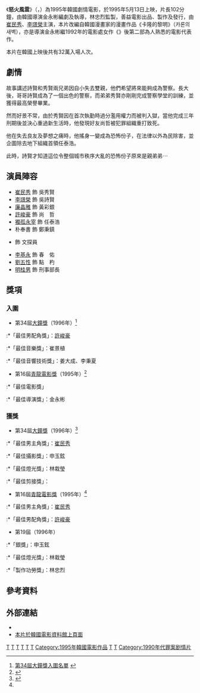{{Infobox Film
| name           = 怒火風雲
| original_name  = {{lang|ko|테러리스트}}
| image          = 
| image_size     = 
| caption        = 
| director       = 金永彬
| producer       = 林忠烈
| writer         = 金永彬
| narrator       = 
| starring       = [[崔民秀|崔民秀]]<br>[[李璟榮|李璟榮]]
| music          = 崔景植
| cinematography = 申玉鉉
| editing        = {{Link-ko|朴順德|박순덕}}
| production_company = 善益電影
| distributor    = 善益電影
| released       = {{KOR}} 1995年5月13日
| runtime        = 102分鐘
| country        = {{KOR}}
| language       = [[韓語|韓語]]
| budget         = 
|  gross         = 
| followed_by    = 
| preceded_by    = 
| website        = 
| amg_id         = 
| imdb_id        = tt0307554
| cn_name  = 
| hk_name  = 怒火風雲<ref>{{Cite web |url=https://www.yesasia.com/global/%E6%80%92%E7%81%AB%E9%A2%A8%E9%9B%B2-dvd-%E9%A6%99%E6%B8%AF%E7%89%88/1004191632-0-0-0-zh_TW/info.html |title=存档副本 |access-date=2018-10-22 |archive-date=2019-09-22 |archive-url=https://web.archive.org/web/20190922132331/https://www.yesasia.com/global/%E6%80%92%E7%81%AB%E9%A2%A8%E9%9B%B2-dvd-%E9%A6%99%E6%B8%AF%E7%89%88/1004191632-0-0-0-zh_TW/info.html |dead-url=no }}</ref>
| tw_name  = 
}}

《'''怒火風雲'''》（{{lang-ko|'''테러리스트'''}}，{{lang-en|'''''The Terrorist'''''}}）為1995年韓國劇情電影，於1995年5月13日上映，片長102分鐘，由韓國導演金永彬編劇及執導，林忠烈監製，善益電影出品、製作及發行，由[[崔民秀|崔民秀]]、[[李璟榮|李璟榮]]主演，本片改編自韓國漫畫家{{Link-ko|李賢世|이현세}}的漫畫作品《卡隆的黎明》（카론의 새벽），亦是導演金永彬繼1992年的電影處女作《{{Link-ko|金的戰爭|김의 전쟁}}》後第二部為人熟悉的電影代表作。

本片在韓國上映後共有32萬入場人次。

==劇情==

故事講述詩賢和秀賢兩兄弟因自小失去雙親，他們希望將來能夠成為警察。長大後，哥哥詩賢成為了一個出色的警察，而弟弟秀賢亦剛剛完成警察學堂的訓練，並獲得最高榮譽畢業。

然而好景不常，由於秀賢因在首次執勤時過分濫用權力而被判入獄，當他完成三年刑期後並決心重過新生活時，他發現好友尚哲被犯罪組織重打致死。

他在失去良友及夢想之痛時，他搖身一變成為恐怖份子，在法律以外為民除害，並企圖除去地下組織首領任泰浩。

此時，詩賢才知道這位令整個城市秩序大亂的恐怖份子原來是親弟弟⋯

== 演員陣容 ==
*[[崔民秀|崔民秀]] 飾 吳秀賢
*[[李璟榮|李璟榮]] 飾 吳詩賢
*[[廉晶雅|廉晶雅]] 飾 黃彩銀
*[[許峻豪|許峻豪]] 飾 尚　哲
*[[獨孤永宰|獨孤永宰]] 飾 任泰浩
*朴奉書 飾 鄭秉鎮
*{{Link-ko|尹文植|윤문식}} 飾 文探員
*[[李基永|李基永]] 飾 春　佑
*[[劉五性|劉五性]] 飾 點　杓
*[[明桂男|明桂男]] 飾 刑事部長

== 獎項 ==
{{col-begin}}
{{col-2}}
=== 入圍 ===

*第34屆[[大鐘獎|大鐘獎]]（1996年）<ref>[http://www.daejongfilmaward.kr/html/film/info04_34.html 第34屆大鐘獎入圍名單] {{Wayback|url=http://www.daejongfilmaward.kr/html/film/info04_34.html |date=20131029190352 }}</ref>
:*「最佳男配角獎」：[[許峻豪|許峻豪]]
:*「最佳音樂獎」：崔景植
:*「最佳音響技術獎」：姜大成、李秉夏
*第16屆[[青龍電影獎|青龍電影獎]]（1995年）<ref name="blueaward1995">{{Cite web |url=http://www.blueaward.co.kr/bbs/board.php?bo_table=awards_news&sca=16 |title=第16屆青龍電影獎得獎及入圍名單 |access-date=2013-08-13 |archive-date=2015-09-23 |archive-url=https://web.archive.org/web/20150923192412/http://www.blueaward.co.kr/bbs/board.php?bo_table=awards_news&sca=16 |dead-url=no }}</ref>
:*「最佳電影獎」
:*「最佳導演獎」：金永彬
{{col-2}}

=== 獲獎 ===

*第34屆[[大鐘獎|大鐘獎]]（1996年）<ref>{{Cite web |url=http://daejongawards.kr/portfolio/%ec%a0%9c34%ed%9a%8c/ |title=第34屆大鐘獎得獎名單 |access-date=2020-02-18 |archive-date=2019-12-08 |archive-url=https://web.archive.org/web/20191208082023/http://daejongawards.kr/portfolio/%ec%a0%9c34%ed%9a%8c/ |dead-url=no }}</ref>
:*「最佳男主角獎」：[[崔民秀|崔民秀]]
:*「最佳攝影獎」：申玉鉉
:*「最佳燈光獎」：林栽瑩
:*「最佳剪接獎」：{{Link-ko|朴順德|박순덕}}
*第16屆[[青龍電影獎|青龍電影獎]]（1995年）<ref name="blueaward1995"/>
:*「最佳男主角獎」：[[崔民秀|崔民秀]]
:*「最佳男配角獎」：[[許峻豪|許峻豪]]
*第19屆{{Link-ko|黃金攝影獎|황금촬영상}}（1996年）
:*「銀獎」：申玉鉉
:*「最佳燈光獎」：林栽瑩
:*「製作功勞獎」：林忠烈
{{col-end}}

==參考資料==
<div class="references-small">
<references/>
</div>

==外部連結==
*{{IMDB title|0307554|怒火風雲}}
*[http://www.kmdb.or.kr/movie/md_basic.asp?nation=K&p_dataid=04770 本片於韓國電影資料館上頁面] {{Wayback|url=http://www.kmdb.or.kr/movie/md_basic.asp?nation=K&p_dataid=04770 |date=20190929151349 }}

[[Category:韓國劇情片|T]]
[[Category:韓國動作片|T]]
[[Category:動作片|T]]
[[Category:警匪片|T]]
[[Category:韓國警匪片|T]]
[[Category:韓語電影|T]]
[[Category:1995年韓國電影作品|Category:1995年韓國電影作品]]
[[Category:漫畫改編真人電影|T]]
[[Category:韓國漫畫改編電影|T]]
[[Category:1990年代罪案剧情片|Category:1990年代罪案剧情片]]